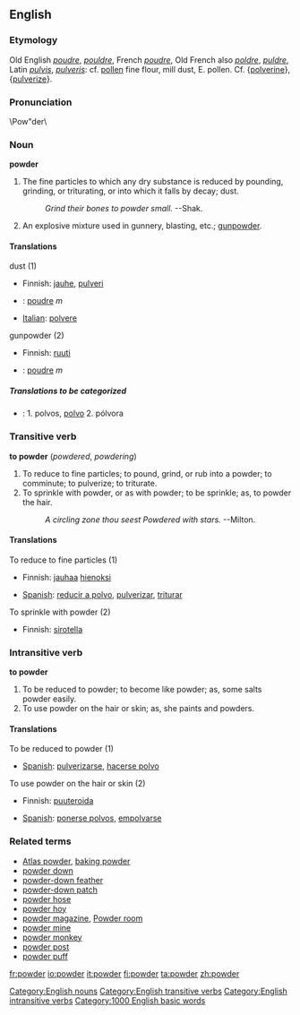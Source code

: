 ==English==
===Etymology===
Old English ''[[poudre]]'', ''[[pouldre]]'', French ''[[poudre]]'', Old French also ''[[poldre]]'', ''[[puldre]]'', Latin ''[[pulvis]]'', ''[[pulveris]]'': cf. [[pollen]] fine flour, mill dust, E. pollen. Cf. {[[polverine]]}, {[[pulverize]]}.

===Pronunciation===
\Pow"der\
{{Wikipedia}}
===Noun===
'''powder'''

# The fine particles to which any dry substance is reduced by pounding, grinding, or triturating, or into which it falls by decay; dust.
#:''Grind their bones to powder small.''  --Shak.
# An explosive mixture used in gunnery, blasting, etc.; [[gunpowder]].

====Translations====
;dust (1)
{{top}}
*Finnish: [[jauhe]], [[pulveri]]
*{{fr}}: [[poudre]] ''m''
{{mid}}
*[[Italian]]: [[polvere]]
{{bottom}}

;gunpowder (2)
{{top}}
*Finnish: [[ruuti]]
{{mid}}
*{{fr}}: [[poudre]] ''m''
{{bottom}}

=====Translations to be categorized=====
{{checktrans}}
{{top}}
*{{ttbc|Spanish}}: 1. polvos, [[:es:polvo|polvo]] 2. pólvora
{{mid}}
{{bottom}}

===Transitive verb===
'''to powder''' (''powdered'', ''powdering'')

# To reduce to fine particles; to pound, grind, or rub into a powder; to comminute; to pulverize; to triturate.
# To sprinkle with powder, or as with powder; to be sprinkle; as, to powder the hair.
#:''A circling zone thou seest Powdered with stars.'' --Milton.

====Translations====
;To reduce to fine particles (1)
{{top}}
*Finnish: [[jauhaa]] [[hieno|hienoksi]]
{{mid}}
*[[Spanish]]: [[reducir a polvo]], [[pulverizar]], [[triturar]]
{{bottom}}

;To sprinkle with powder (2)
{{top}}
*Finnish: [[sirotella]]
{{mid}}
{{bottom}}

===Intransitive verb===
'''to powder'''
# To be reduced to powder; to become like powder; as, some salts powder easily.
# To use powder on the hair or skin; as, she paints and powders.

====Translations====
;To be reduced to powder (1)
{{top}}
*[[Spanish]]: [[pulverizarse]], [[hacerse polvo]]
{{mid}}
{{bottom}}

;To use powder on the hair or skin (2)
{{top}}
*Finnish: [[puuteroida]]
{{mid}}
*[[Spanish]]: [[ponerse polvos]], [[empolvarse]]
{{bottom}}

===Related terms===
*[[Atlas powder]], [[baking powder]]
*[[powder down]]
*[[powder-down feather]]
*[[powder-down patch]]
*[[powder hose]]
*[[powder hoy]]
*[[powder magazine]], [[Powder room]]
*[[powder mine]]
*[[powder monkey]]
*[[powder post]]
*[[powder puff]]

[[Category:English nouns]]
[[Category:English transitive verbs]]
[[Category:English intransitive verbs]]
[[Category:1000 English basic words]]

[[fr:powder]]
[[io:powder]]
[[it:powder]]
[[fi:powder]]
[[ta:powder]]
[[zh:powder]]